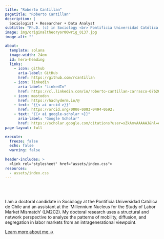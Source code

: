```yaml
---
title: "Roberto Cantillan"
pagetitle: "Roberto Cantillan"
description: |
  Sociologist • Researcher • Data Analyst 
subtitle: "Ph.D. (c) in Sociology <br> Pontificia Universidad Católica de Chile"
image: img/originaltheoryor00wrig_0137.jpg
image-alt: ""

about:
  template: solana
  image-width: 24em
  id: hero-heading
  links:
    - icon: github
      aria-label: GitHub
      href: https://github.com/rcantillan
    - icon: linkedin
      aria-label: "LinkedIn"
      href: https://cl.linkedin.com/in/roberto-cantillan-carrasco-67620517b
    - icon: mastodon
      href: https://hachyderm.io/@
    - text: "{{< ai orcid >}}"
      href: https://orcid.org/0000-0003-0494-0692;
    - text: "{{< ai google-scholar >}}"
      aria-label: "Google Scholar"
      href: https://scholar.google.com/citations?user=xZkAmvAAAAAJ&hl=es
page-layout: full

execute: 
  freeze: false
  echo: false
  warning: false
  
header-includes: >
  <link rel="stylesheet" href="assets/index.css">
resources:
  - assets/index.css
---
```


<br><br>


::: {#hero-heading}

I am a doctoral candidate in Sociology at the Pontificia Universidad Católica de Chile and an assistant at the 'Millennium Nucleus for the Study of Labor Market Mismatch' (LM2C2). My doctoral research uses a structural and network perspective to analyze the patterns of mobility, diffusion, and segregation in labor markets from an intragenerational viewpoint.

[Learn more about me &rarr;](/about){.about-links .subtitle}

:::
<!-- hero-heading -->
